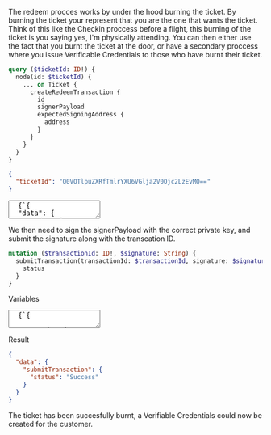 The redeem procces works by under the hood burning the ticket. By burning the ticket your represent that
you are the one that wants the ticket. Think of this like the Checkin proccess before a flight, this burning
of the ticket is you saying yes, I'm physically attending. You can then either use the fact that you burnt the ticket
at the door, or have a secondary proccess where you issue Verificable Credentials to those who have burnt their ticket.

```graphql
query ($ticketId: ID!) {
  node(id: $ticketId) {
    ... on Ticket {
      createRedeemTransaction {
        id
        signerPayload
        expectedSigningAddress {
          address
        }
      }
    }
  }
}
```

```json
{
  "ticketId": "Q0VOTlpuZXRfTmlrYXU6VGlja2V0Ojc2LzEvMQ=="
}
```

<textarea>
  {`{
  "data": {
    "node": {
      "createRedeemTransaction": {
        "id": "Q0VOTlpuZXRfTmlrYXU6VHJhbnNhY3Rpb246QnVybjosi4J4JIAzGa290SloNzTRohXJ6NsnRRdWtjlmJyYAU5NkzcImEiqGqx_bbIxGMOETP2Zlyw5RSH2I0HvG2V2EgAAAAAATZM3CJhIqhqsf22yMRjDhEz9mZcsOUUh9iNB7xtldhIeB0wAAAABAAAAAQAAAGEBIGNlbm56bmV0NGNlbm56bmV0LW5vZGUBAAAALQAAAC0AAABE32rLaJkHYJsDAAAAN-OX_HyR9eQBAAAAQP461AH4lZoEAAAA0ryYl-7QjxUCAAAA94sni-U_RUwCAAAAaHrUStN_A8IBAAAAy8ol458UI4cCAAAAqzwFcikf64sBAAAA7ZnFrLJe7fUCAAAA43fOkRa8tfEBAAAAvJ2JkE9bkj8BAAAAzsf7ljFH8IUBAAAAecbaJvHXGDABAAAAN8i7E1CpoqgBAAAAN-g09DOYui0BAAAA_0A_PklDg2gBAAAAGO9Yo7Z7p3ABAAAABQAAAAAAAAQ",
        "signerPayload": "0x1e074c000000010000000100000000610100002d000000050000004d9337089848aa1aac7f6db23118c3844cfd99972c394521f62341ef1b6576124d9337089848aa1aac7f6db23118c3844cfd99972c394521f62341ef1b657612",
        "expectedSigningAddress": {
          "address": "5G6L4FqzKtpe9T48eUK5fTrfM9znsmPGKNrxcynaw2hCfRoL"
        }
      }
    }
  }
}`}

</textarea>

We then need to sign the signerPayload with the correct private key, and submit the signature along with the transcation ID.

```graphql
mutation ($transactionId: ID!, $signature: String) {
  submitTransaction(transactionId: $transactionId, signature: $signature) {
    status
  }
}
```

Variables

<textarea>
  {`{
	  "transactionId": "Q0VOTlpuZXRfTmlrYXU6VHJhbnNhY3Rpb246QnVybjosi4J4JIAzGa290SloNzTRohXJ6NsnRRdWtjlmJyYAU5NkzcImEiqGqx_bbIxGMOETP2Zlyw5RSH2I0HvG2V2EgAAAAAATZM3CJhIqhqsf22yMRjDhEz9mZcsOUUh9iNB7xtldhIeB0wAAAABAAAAAQAAAGEBIGNlbm56bmV0NGNlbm56bmV0LW5vZGUBAAAALQAAAC0AAABE32rLaJkHYJsDAAAAN-OX_HyR9eQBAAAAQP461AH4lZoEAAAA0ryYl-7QjxUCAAAA94sni-U_RUwCAAAAaHrUStN_A8IBAAAAy8ol458UI4cCAAAAqzwFcikf64sBAAAA7ZnFrLJe7fUCAAAA43fOkRa8tfEBAAAAvJ2JkE9bkj8BAAAAzsf7ljFH8IUBAAAAecbaJvHXGDABAAAAN8i7E1CpoqgBAAAAN-g09DOYui0BAAAA_0A_PklDg2gBAAAAGO9Yo7Z7p3ABAAAABQAAAAAAAAQ",
		"signature": "0x011eb520d312cf8e235eb76cf941718cce5764201ed48d461d603e29a59e30280ecadbaa5fcb2f61646b8df230ab0386f34aa8fb620ab6e4791d4e47bfd913e283"
}`}
</textarea>

Result

```json
{
  "data": {
    "submitTransaction": {
      "status": "Success"
    }
  }
}
```

The ticket has been succesfully burnt, a Verifiable Credentials could now be created for the customer.
